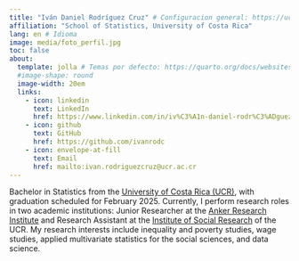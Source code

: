 ```yaml
---
title: "Iván Daniel Rodríguez Cruz" # Configuracion general: https://ucsb-meds.github.io/creating-quarto-websites/
affiliation: "School of Statistics, University of Costa Rica"
lang: en # Idioma
image: media/foto_perfil.jpg   
toc: false
about: 
  template: jolla # Temas por defecto: https://quarto.org/docs/websites/website-about.html#templates
  #image-shape: round
  image-width: 20em
  links:
    - icon: linkedin
      text: LinkedIn
      href: https://www.linkedin.com/in/iv%C3%A1n-daniel-rodr%C3%ADguez-cruz-2471a325a/
    - icon: github
      text: GitHub
      href: https://github.com/ivanrodc
    - icon: envelope-at-fill
      text: Email
      href: mailto:ivan.rodriguezcruz@ucr.ac.cr
---
```


Bachelor in Statistics from the [University of Costa Rica (UCR)](https://www.ucr.ac.cr/), with graduation scheduled for February 2025. Currently, I perform research roles in two academic institutions: Junior Researcher at the [Anker Research Institute](https://www.ankerresearchinstitute.org/) and Research Assistant at the [Institute of Social Research](https://iis.ucr.ac.cr/) of the UCR. My research interests include inequality and poverty studies, wage studies, applied multivariate statistics for the social sciences, and data science.
